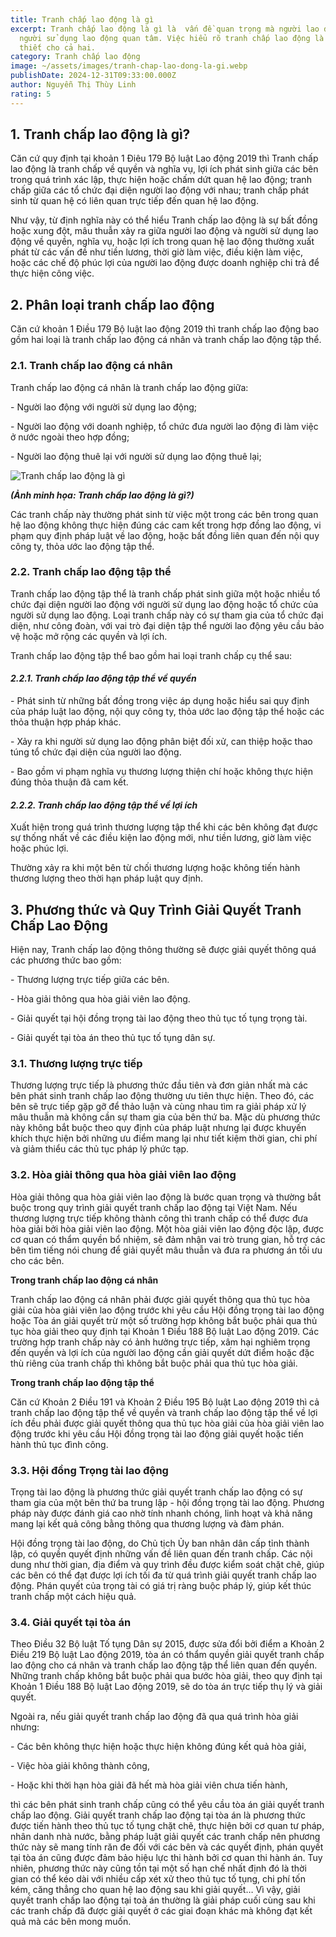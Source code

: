 ```yaml
---
title: Tranh chấp lao động là gì
excerpt: Tranh chấp lao động là gì là  vấn đề quan trọng mà người lao động và
  người sử dụng lao động quan tâm. Việc hiểu rõ tranh chấp lao động là  cần
  thiết cho cả hai.
category: Tranh chấp lao động
image: ~/assets/images/tranh-chap-lao-dong-la-gi.webp
publishDate: 2024-12-31T09:33:00.000Z
author: Nguyễn Thị Thùy Linh
rating: 5
---
```

## 1. Tranh chấp lao động là gì?

Căn cứ quy định tại khoản 1 Điêu 179 Bộ luật Lao động 2019 thì Tranh chấp lao động là tranh chấp về quyền và nghĩa vụ, lợi ích phát sinh giữa các bên trong quá trình xác lập, thực hiện hoặc chấm dứt quan hệ lao động; tranh chấp giữa các tổ chức đại diện người lao động với nhau; tranh chấp phát sinh từ quan hệ có liên quan trực tiếp đến quan hệ lao động.

Như vậy, từ định nghĩa này có thể hiểu Tranh chấp lao động là sự bất đồng hoặc xung đột, mâu thuẫn xảy ra giữa người lao động và người sử dụng lao động về quyền, nghĩa vụ, hoặc lợi ích trong quan hệ lao động thường xuất phát từ các vấn đề như tiền lương, thời giờ làm việc, điều kiện làm việc, hoặc các chế độ phúc lợi của người lao động được doanh nghiệp chi trả để thực hiện công việc.

## 2. Phân loại tranh chấp lao động

Căn cứ khoản 1 Điều 179 Bộ luật lao động 2019 thì tranh chấp lao động bao gồm hai loại là tranh chấp lao động cá nhân và tranh chấp lao động tập thể.

### 2.1. Tranh chấp lao động cá nhân

Tranh chấp lao động cá nhân là tranh chấp lao động giữa:

\- Người lao động với người sử dụng lao động; 

\- Người lao động với doanh nghiệp, tổ chức đưa người lao động đi làm việc ở nước ngoài theo hợp đồng; 

\- Người lao động thuê lại với người sử dụng lao động thuê lại;

![Tranh chấp lao động là gì](~/assets/images/tranh-chap-lao-dong-la-gi-yplawfirm.jpg "Tranh chấp lao động là gì")

***(Ảnh minh họa: Tranh chấp lao động là gì?)***

Các tranh chấp này thường phát sinh từ việc một trong các bên trong quan hệ lao động không thực hiện đúng các cam kết trong hợp đồng lao động, vi phạm quy định pháp luật về lao động, hoặc bất đồng liên quan đến nội quy công ty, thỏa ước lao động tập thể.

### 2.2. Tranh chấp lao động tập thể

Tranh chấp lao động tập thể là tranh chấp phát sinh giữa một hoặc nhiều tổ chức đại diện người lao động với người sử dụng lao động hoặc tổ chức của người sử dụng lao động. Loại tranh chấp này có sự tham gia của tổ chức đại diện, như công đoàn, với vai trò đại diện tập thể người lao động yêu cầu bảo vệ hoặc mở rộng các quyền và lợi ích.

Tranh chấp lao động tập thể bao gồm hai loại tranh chấp cụ thể sau:

#### ***2.2.1. Tranh chấp lao động tập thể về quyền***

\- Phát sinh từ những bất đồng trong việc áp dụng hoặc hiểu sai quy định của pháp luật lao động, nội quy công ty, thỏa ước lao động tập thể hoặc các thỏa thuận hợp pháp khác.

\- Xảy ra khi người sử dụng lao động phân biệt đối xử, can thiệp hoặc thao túng tổ chức đại diện của người lao động.

\- Bao gồm vi phạm nghĩa vụ thương lượng thiện chí hoặc không thực hiện đúng thỏa thuận đã cam kết.

#### ***2.2.2. Tranh chấp lao động tập thể về lợi ích***

Xuất hiện trong quá trình thương lượng tập thể khi các bên không đạt được sự thống nhất về các điều kiện lao động mới, như tiền lương, giờ làm việc hoặc phúc lợi.

Thường xảy ra khi một bên từ chối thương lượng hoặc không tiến hành thương lượng theo thời hạn pháp luật quy định.

## 3. Phương thức và Quy Trình Giải Quyết Tranh Chấp Lao Động

Hiện nay, Tranh chấp lao động thông thường sẽ được giải quyết thông quá các phương thức bao gồm:

\- Thương lượng trực tiếp giữa các bên.

\- Hòa giải thông qua hòa giải viên lao động.

\- Giải quyết tại hội đồng trọng tài lao động theo thủ tục tố tụng trọng tài.

\- Giải quyết tại tòa án theo thủ tục tố tụng dân sự.

### **3.1. Thương lượng trực tiếp**

Thương lượng trực tiếp là phương thức đầu tiên và đơn giản nhất mà các bên phát sinh tranh chấp lao động thường ưu tiên thực hiện. Theo đó, các bên sẽ trực tiếp gặp gỡ để thảo luận và cùng nhau tìm ra giải pháp xử lý mâu thuẫn mà không cần sự tham gia của bên thứ ba. Mặc dù phương thức này không bắt buộc theo quy định của pháp luật nhưng lại được khuyến khích thực hiện bởi những ưu điểm mang lại như tiết kiệm thời gian, chi phí và giảm thiểu các thủ tục pháp lý phức tạp.

### **3.2. Hòa giải thông qua hòa giải viên lao động**

Hòa giải thông qua hòa giải viên lao động là bước quan trọng và thường bắt buộc trong quy trình giải quyết tranh chấp lao động tại Việt Nam. Nếu thương lượng trực tiếp không thành công thì tranh chấp có thể được đưa hòa giải bởi hòa giải viên lao động. Một hòa giải viên lao động độc lập, được cơ quan có thẩm quyền bổ nhiệm, sẽ đảm nhận vai trò trung gian, hỗ trợ các bên tìm tiếng nói chung để giải quyết mâu thuẫn và đưa ra phương án tối ưu cho các bên. 

**Trong tranh chấp lao động cá nhân**

Tranh chấp lao động cá nhân phải được giải quyết thông qua thủ tục hòa giải của hòa giải viên lao động trước khi yêu cầu Hội đồng trọng tài lao động hoặc Tòa án giải quyết trừ một số trường hợp không bắt buộc phải qua thủ tục hòa giải theo quy định tại Khoản 1 Điều 188 Bộ luật Lao động 2019. Các trường hợp tranh chấp này có ảnh hưởng trực tiếp, xâm hại nghiêm trọng đến quyền và lợi ích của người lao động cần giải quyết dứt điểm hoặc đặc thù riêng của tranh chấp thì không bắt buộc phải qua thủ tục hòa giải.

**Trong tranh chấp lao động tập thể**

Căn cứ Khoản 2 Điều 191 và Khoản 2 Điều 195 Bộ luật Lao động 2019 thì cả tranh chấp lao động tập thể về quyền và tranh chấp lao động tập thể về lợi ích đều phải được giải quyết thông qua thủ tục hòa giải của hòa giải viên lao động trước khi yêu cầu Hội đồng trọng tài lao động giải quyết hoặc tiến hành thủ tục đình công.

### **3.3. Hội đồng Trọng tài lao động**

Trọng tài lao động là phương thức giải quyết tranh chấp lao động có sự tham gia của một bên thứ ba trung lập - hội đồng trọng tài lao động. Phương pháp này được đánh giá cao nhờ tính nhanh chóng, linh hoạt và khả năng mang lại kết quả công bằng thông qua thương lượng và đàm phán.

Hội đồng trọng tài lao động, do Chủ tịch Ủy ban nhân dân cấp tỉnh thành lập, có quyền quyết định những vấn đề liên quan đến tranh chấp. Các nội dung như thời gian, địa điểm và quy trình đều được kiểm soát chặt chẽ, giúp các bên có thể đạt được lợi ích tối đa từ quá trình giải quyết tranh chấp lao động. Phán quyết của trọng tài có giá trị ràng buộc pháp lý, giúp kết thúc tranh chấp một cách hiệu quả.

### **3.4. Giải quyết tại tòa án**

Theo Điều 32 Bộ luật Tố tụng Dân sự 2015, được sửa đổi bởi điểm a Khoản 2 Điều 219 Bộ luật Lao động 2019, tòa án có thẩm quyền giải quyết tranh chấp lao động cho cá nhân và tranh chấp lao động tập thể liên quan đến quyền. Những tranh chấp không bắt buộc phải qua bước hòa giải, theo quy định tại Khoản 1 Điều 188 Bộ luật Lao động 2019, sẽ do tòa án trực tiếp thụ lý và giải quyết. 

Ngoài ra, nếu giải quyết tranh chấp lao động đã qua quá trình hòa giải nhưng:

\- Các bên không thực hiện hoặc thực hiện không đúng kết quả hòa giải,

\- Việc hòa giải không thành công,

\- Hoặc khi thời hạn hòa giải đã hết mà hòa giải viên chưa tiến hành,

thì các bên phát sinh tranh chấp cũng có thể yêu cầu tòa án giải quyết tranh chấp lao động. Giải quyết tranh chấp lao động tại tòa án là phương thức được tiến hành theo thủ tục tố tụng chặt chẽ, thực hiện bởi cơ quan tư pháp, nhân danh nhà nước, bằng pháp luật giải quyết các tranh chấp nên phương thức này sẽ mang tính răn đe đối với các bên và các quyết định, phán quyết tại tòa án cũng được đảm bảo hiệu lực thi hành bởi cơ quan thi hành án. Tuy nhiên, phương thức này cũng tồn tại một số hạn chế nhất định đó là thời gian có thể kéo dài với nhiều cấp xét xử theo thủ tục tố tụng, chi phí tốn kém, căng thẳng cho quan hệ lao động sau khi giải quyết… Vì vậy, giải quyết tranh chấp lao động tại toà án thường là giải pháp cuối cùng sau khi các tranh chấp đã được giải quyết ở các giai đoạn khác mà không đạt kết quả mà các bên mong muốn.
